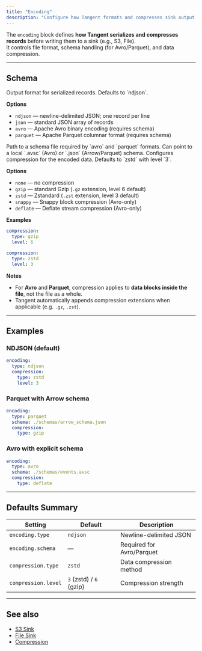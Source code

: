 ```yaml
---
title: "Encoding"
description: "Configure how Tangent formats and compresses sink output before upload."
---
```


The `encoding` block defines **how Tangent serializes and compresses records** before writing them to a sink (e.g., S3, File).  
It controls file format, schema handling (for Avro/Parquet), and data compression.

---

## Schema
<ParamField path="encoding.type" type="string" required>
Output format for serialized records.  
Defaults to `ndjson`.

**Options**
- `ndjson` — newline-delimited JSON; one record per line  
- `json` — standard JSON array of records  
- `avro` — Apache Avro binary encoding (requires schema)  
- `parquet` — Apache Parquet columnar format (requires schema)
</ParamField>

<ParamField path="encoding.schema" type="string">
Path to a schema file required by `avro` and `parquet` formats.  
Can point to a local `.avsc` (Avro) or `.json` (Arrow/Parquet) schema.
</ParamField>

<ParamField path="compression" type="string | object">
Configures compression for the encoded data.  
Defaults to `zstd` with level `3`.

**Options**
- `none` — no compression  
- `gzip` — standard Gzip (`.gz` extension, level 6 default)  
- `zstd` — Zstandard (`.zst` extension, level 3 default)  
- `snappy` — Snappy block compression (Avro-only)  
- `deflate` — Deflate stream compression (Avro-only)

**Examples**

```yaml
compression:
  type: gzip
  level: 6
````

```yaml
compression:
  type: zstd
  level: 3
```

**Notes**

* For **Avro** and **Parquet**, compression applies to **data blocks inside the file**, not the file as a whole.
* Tangent automatically appends compression extensions when applicable (e.g. `.gz`, `.zst`).

</ParamField>

---

## Examples

### NDJSON (default)

```yaml tangent.yaml icon=upload
encoding:
  type: ndjson
  compression:
    type: zstd
    level: 3
```

### Parquet with Arrow schema

```yaml tangent.yaml icon=upload
encoding:
  type: parquet
  schema: ./schemas/arrow_schema.json
  compression:
    type: gzip
```

### Avro with explicit schema

```yaml tangent.yaml icon=upload
encoding:
  type: avro
  schema: ./schemas/events.avsc
  compression:
    type: deflate
```

---

## Defaults Summary

| Setting             | Default                 | Description               |
| ------------------- | ----------------------- | ------------------------- |
| `encoding.type`     | `ndjson`                | Newline-delimited JSON    |
| `encoding.schema`   | —                       | Required for Avro/Parquet |
| `compression.type`  | `zstd`                  | Data compression method   |
| `compression.level` | `3` (zstd) / `6` (gzip) | Compression strength      |

---

## See also

* [S3 Sink](/configuration/sinks/s3)
* [File Sink](/configuration/sinks/file)
* [Compression](/configuration/sinks/compression)